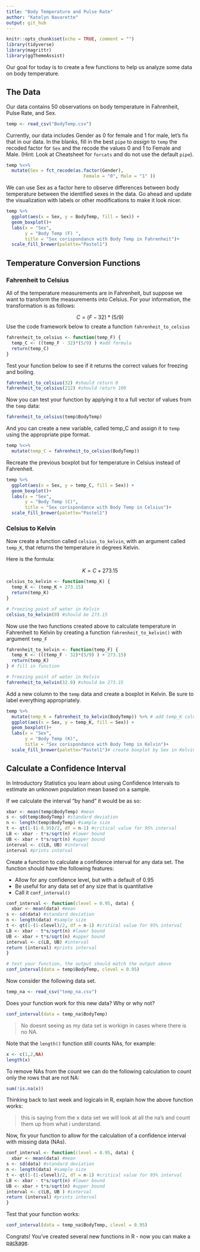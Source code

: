```yaml
---
title: "Body Temperature and Pulse Rate"
author: "Katelyn Navarette"
output: git_hub
---
```


```r
knitr::opts_chunk$set(echo = TRUE, comment = "")
library(tidyverse)
library(magrittr)
library(ggThemeAssist)
```


Our goal for today is to create a few functions to help us analyze some data on body temperature.


## The Data
Our data contains 50 observations on body temperature in Fahrenheit, Pulse Rate, and Sex.
```r
temp <- read_csv("BodyTemp.csv")
```


Currently, our data includes Gender as 0 for female and 1 for male, let's fix that in our data.  In the blanks, fill in the best `pipe` to *assign* to `temp` the recoded factor for `Sex` and the recode the values 0 and 1 to Female and Male. (Hint: Look at Cheatsheet for `forcats` and do not use the default `pipe`).
```r
temp %<>%  
  mutate(Sex = fct_recode(as.factor(Gender), 
                             Female = "0", Male = "1" ))
```



We can use Sex as a factor here to observe differences between body temperature between the identified sexes in the data.  Go ahead and update the visualization with labels or other modifications to make it look nicer.
```r
temp %>%   
  ggplot(aes(x = Sex, y = BodyTemp, fill = Sex)) +
  geom_boxplot()+
  labs(x = "Sex",
       y = "Body Temp (F) ",
       title = "Sex corispondance with Body Temp in Fahrenheit")+
  scale_fill_brewer(palette="Pastel1")
```


## Temperature Conversion Functions

### Fahrenheit to Celsius
All of the temperature measurements are in Fahrenheit, but suppose we want to transform the measurements into Celsius. For your information, the transformation is as follows:

$$C = (F - 32)*(5/9)$$
Use the code framework below to create a function `fahrenheit_to_celsius`
```r
fahrenheit_to_celsius <- function(temp_F) {
  temp_C <- ((temp_F - 32)*(5/9) ) #add formula 
  return(temp_C)
}
```

Test your function below to see if it returns the correct values for freezing and boiling.
```r
fahrenheit_to_celsius(32) #should return 0
fahrenheit_to_celsius(212) #should return 100
```

Now you can test your function by applying it to a full vector of values from the `temp` data:
```r
fahrenheit_to_celsius(temp$BodyTemp)
```

And you can create a new variable, called temp_C and assign it to `temp` using the appropriate pipe format.
```r
temp %<>%  
  mutate(temp_C = fahrenheit_to_celsius(BodyTemp)) 
```

Recreate the previous boxplot but for temperature in Celsius instead of Fahrenheit.

```r
temp %>%   
  ggplot(aes(x = Sex, y = temp_C, fill = Sex)) +
  geom_boxplot()+
  labs(x = "Sex",
       y = "Body Temp (C)",
       title = "Sex corispondance with Body Temp in Celsius")+
  scale_fill_brewer(palette="Pastel1")
```



### Celsius to Kelvin
Now create a function called `celsius_to_kelvin`, with an argument called `temp_K`, that returns the temperature in degrees Kelvin.  

Here is the formula: 

$$ K = C + 273.15$$

```r
celsius_to_kelvin <- function(temp_K) {
  temp_K <- (temp_K + 273.15) 
  return(temp_K)
}

# freezing point of water in Kelvin
celsius_to_kelvin(0) #should be 273.15
```


Now use the two functions created above to calculate temperature in Fahrenheit to Kelvin by creating a function `fahrenheit_to_kelvin()` with argument `temp_F`
```r
fahrenheit_to_kelvin <- function(temp_F) {
  temp_K <- (((temp_F - 32)*(5/9) ) + 273.15) 
  return(temp_K)
} # fill in function

# freezing point of water in Kelvin
fahrenheit_to_kelvin(32.0) #should be 273.15
```


Add a new column to the `temp` data and create a boxplot in Kelvin. Be sure to label everything appropriately.

```r
temp %>%  
  mutate(temp_K = fahrenheit_to_kelvin(BodyTemp)) %>% # add temp_K column with temperatures in Kelvin
  ggplot(aes(x = Sex, y = temp_K, fill = Sex)) +
  geom_boxplot()+
  labs(x = "Sex",
       y = "Body Temp (K)",
       title = "Sex corispondance with Body Temp in Kelvin")+
  scale_fill_brewer(palette="Pastel1")# create boxplot by Sex in Kelvin.
```


## Calculate a Confidence Interval
In Introductory Statistics you learn about using Confidence Intervals to estimate an unknown population mean based on a sample. 

If we calculate the interval "by hand" it would be as so:
```r
xbar <- mean(temp$BodyTemp) #mean
s <- sd(temp$BodyTemp) #standard deviation
n <- length(temp$BodyTemp) #sample size
t <- qt(1-(1-0.95)/2, df = n-1) #critical value for 95% interval
LB <- xbar - t*s/sqrt(n) #lower bound
UB <- xbar + t*s/sqrt(n) #upper bound
interval <- c(LB, UB) #interval
interval #prints interval
```
 
Create a function to calculate a confidence interval for any data set.  The function should have the following features:  

- Allow for any confidence level, but with a default of 0.95  
- Be useful for any data set of any size that is quantitative  
- Call it `conf_interval()`

```r

conf_interval <- function(clevel = 0.95, data) {
  xbar <- mean(data) #mean
s <- sd(data) #standard deviation
n <- length(data) #sample size
t <- qt(1-(1-clevel)/2, df = n-1) #critical value for 95% interval
LB <- xbar - t*s/sqrt(n) #lower bound
UB <- xbar + t*s/sqrt(n) #upper bound
interval <- c(LB, UB) #interval
return (interval) #prints interval
}

# test your function, the output should match the output above
conf_interval(data = temp$BodyTemp, clevel = 0.95)
```

Now consider the following data set. 

```r
temp_na <- read_csv("temp_na.csv")
```

Does your function work for this new data? Why or why not?
```r
conf_interval(data = temp_na$BodyTemp)
```

>No doesnt seeing as my data set is workign in cases where there is no NA. 


Note that the `length()` function still counts NAs, for example: 
```r
x <- c(1,2,NA)
length(x)
```

To remove NAs from the count we can do the following calculation to count only the rows that are not NA:

```r
sum(!is.na(x))
```
Thinking back to last week and logicals in R, explain how the above function works:

>this is saying from the x data set we will look at all the na's and count them up from what i understand. 

Now, fix your function to allow for the calculation of a confidence interval with missing data (NAs). 

```r
conf_interval <- function(clevel = 0.95, data) {
  xbar <- mean(data) #mean
s <- sd(data) #standard deviation
n <- length(data) #sample size
t <- qt(1-(1-clevel)/2, df = n-1) #critical value for 95% interval
LB <- xbar - t*s/sqrt(n) #lower bound
UB <- xbar + t*s/sqrt(n) #upper bound
interval <- c(LB, UB ) #interval
return (interval) #prints interval
}
```

Test that your function works: 
```r
conf_interval(data = temp_na$BodyTemp, clevel = 0.95)
```


Congrats! You've created several new functions in R - now you can make a [package](https://r-pkgs.org/).

